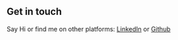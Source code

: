## Get in touch

Say Hi or find me on other platforms: [LinkedIn](https://www.linkedin.com/in/anuj-singh-0b2a00147/) or [Github](https://github.com/underscoreanuj)